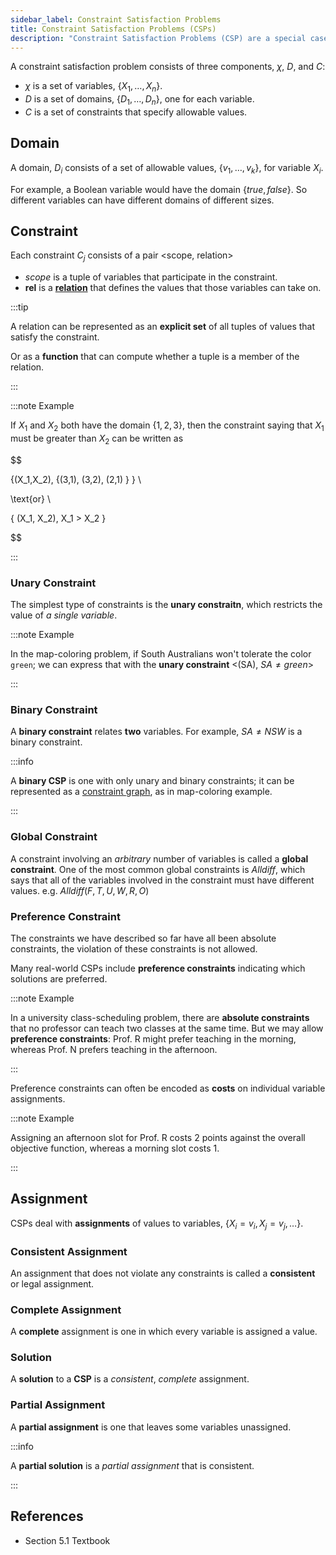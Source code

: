 ```yaml
---
sidebar_label: Constraint Satisfaction Problems
title: Constraint Satisfaction Problems (CSPs)
description: "Constraint Satisfaction Problems (CSP) are a special case of search problems where each state is a partial assignment of values to a set of variables. These assignments are subjected to a number of constraints. Many practical applications like resources allocation and timetabling can be expressed as CSP."
---
```


A constraint satisfaction problem consists of three components, $\chi$, $D$, and $C$:

- $\chi$ is a set of variables, $\{X_1, \dots, X_n\}$.
- $D$ is a set of domains, $\{D_1, \dots, D_n\}$, one for each variable.
- $C$ is a set of constraints that specify allowable values.

## Domain

A domain, $D_i$ consists of a set of allowable values, $\{v_1, \dots, v_k \}$, for variable $X_i$.

For example, a Boolean variable would have the domain $\{true, false\}$. So different variables can have different domains of different sizes.

## Constraint

Each constraint $C_j$ consists of a pair \<scope, relation\>

- _scope_ is a tuple of variables that participate in the constraint.
- **rel** is a **[relation](../cab203-discrete-structure/060-relations.mdx#relations)** that defines the values that those variables can take on.

:::tip

A relation can be represented as an **explicit set** of all tuples of values that satisfy the constraint.

Or as a **function** that can compute whether a tuple is a member of the relation.

:::

:::note Example

If $X_1$ and $X_2$ both have the domain $\{1,2,3\}$, then the constraint saying that $X_1$ must be greater than $X_2$ can be written as

$$

\{(X_1,X_2), \{(3,1), (3,2), (2,1) \} \} \\

\text{or} \\

\{ (X_1, X_2), X_1 > X_2  \}


$$

:::

### Unary Constraint

The simplest type of constraints is the **unary constraitn**, which restricts the value of _a single variable_.

:::note Example

In the map-coloring problem, if South Australians won't tolerate the color `green`; we can express that with the **unary constraint** \<(SA), $SA \not = green$\>

:::

### Binary Constraint

A **binary constraint** relates **two** variables. For example, $SA \not = NSW$ is a binary constraint.

:::info

A **binary CSP** is one with only unary and binary constraints; it can be represented as a [constraint graph](06-map-coloring.mdx), as in map-coloring example.

:::

### Global Constraint

A constraint involving an _arbitrary_ number of variables is called a **global constraint**. One of the most common global constraints is $Alldiff$, which says that all of the variables involved in the constraint must have different values. e.g. $Alldiff(F,T,U,W,R,O)$

### Preference Constraint

The constraints we have described so far have all been absolute constraints, the violation of these constraints is not allowed.

Many real-world CSPs include **preference constraints** indicating which solutions are preferred.

:::note Example

In a university class-scheduling problem, there are **absolute constraints** that no professor can teach two classes at the same time. But we may allow **preference constraints**: Prof. R might prefer teaching in the morning, whereas Prof. N prefers teaching in the afternoon.

:::

Preference constraints can often be encoded as **costs** on individual variable assignments.

:::note Example

Assigning an afternoon slot for Prof. R costs 2 points against the overall objective function, whereas a morning slot costs 1.

:::

## Assignment

CSPs deal with **assignments** of values to variables, $\{X_i=v_i, X_j = v_j, \dots \}$.

### Consistent Assignment

An assignment that does not violate any constraints is called a **consistent** or legal assignment.

### Complete Assignment

A **complete** assignment is one in which every variable is assigned a value.

### Solution

A **solution** to a **CSP** is a _consistent_, _complete_ assignment.

### Partial Assignment

A **partial assignment** is one that leaves some variables unassigned.

:::info

A **partial solution** is a _partial assignment_ that is consistent.

:::

## References

- Section 5.1 Textbook
